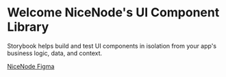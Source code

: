 
<Meta title="Introduction" />

# Welcome NiceNode's UI Component Library

Storybook helps build and test UI components in isolation from your app's business logic, data, and context.

<a href="https://www.figma.com/file/55uOYyGkAVEpvuSgYFcum3/nicenode?node-id=795%3A32538" target="_blank">NiceNode Figma</a>
